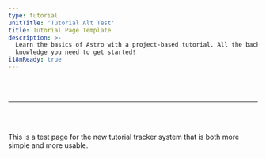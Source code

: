 ```yaml
---
type: tutorial
unitTitle: 'Tutorial Alt Test'
title: Tutorial Page Template
description: >-
  Learn the basics of Astro with a project-based tutorial. All the background
  knowledge you need to get started!
i18nReady: true
---
```


<br/><br/>
<hr/>
<br/><br/>
<TutorialTracker text="tutorial-1"/>

This is a test page for the new tutorial tracker system that is both more simple and more usable.

<TutorialConfirmButton 
	tutorialUnit="tutorial-1-step-1"
	text="tutorial-1-step-1 complete"
/>
<TutorialConfirmButton 
	tutorialUnit="tutorial-1-step-2"
	text="tutorial-1-step-2 complete"
/>
<TutorialConfirmButton 
	tutorialUnit="tutorial-1-step-3"
	text="tutorial-1-step-3 complete"
/>